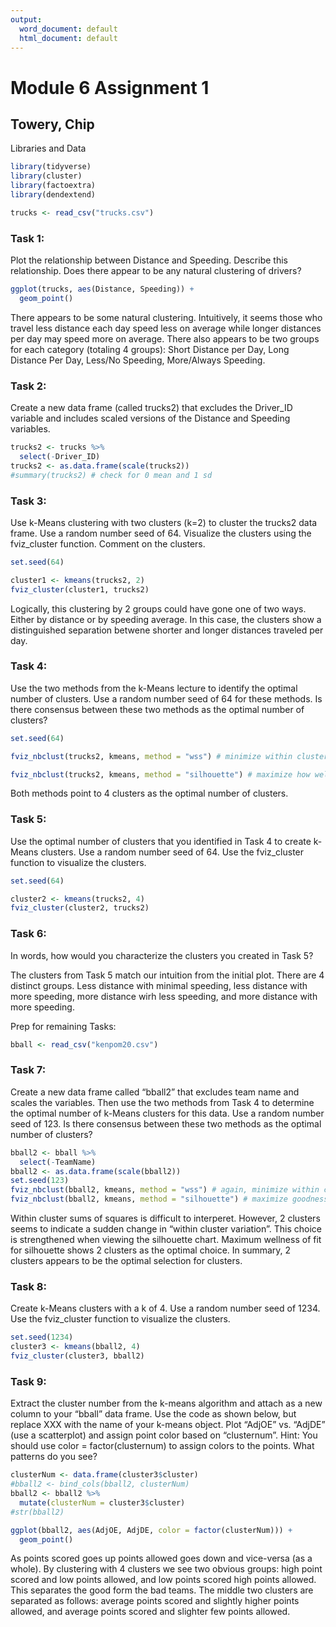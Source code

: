 ---
output:
  word_document: default
  html_document: default
---
# Module 6 Assignment 1
## Towery, Chip

Libraries and Data
```{r warning=FALSE, error=FALSE, message=FALSE}
library(tidyverse)
library(cluster)
library(factoextra)
library(dendextend)

trucks <- read_csv("trucks.csv")
```

### Task 1:  
Plot the relationship between Distance and Speeding. Describe this relationship. Does there appear to be any natural clustering of drivers?  
```{r}
ggplot(trucks, aes(Distance, Speeding)) +
  geom_point()
```
There appears to be some natural clustering. Intuitively, it seems those who travel less distance each day speed less on average while longer distances per day may speed more on average. There also appears to be two groups for each category (totaling 4 groups): Short Distance per Day, Long Distance Per Day, Less/No Speeding, More/Always Speeding.  

### Task 2:  
Create a new data frame (called trucks2) that excludes the Driver_ID variable and includes scaled versions of the Distance and Speeding variables.  
```{r}
trucks2 <- trucks %>%
  select(-Driver_ID)
trucks2 <- as.data.frame(scale(trucks2))
#summary(trucks2) # check for 0 mean and 1 sd
```

### Task 3:  
Use k-Means clustering with two clusters (k=2) to cluster the trucks2 data frame. Use a random number seed of 64. Visualize the clusters using the fviz_cluster function. Comment on the clusters.  
```{r warning=FALSE}
set.seed(64)

cluster1 <- kmeans(trucks2, 2)
fviz_cluster(cluster1, trucks2)
```
Logically, this clustering by 2 groups could have gone one of two ways. Either by distance or by speeding average. In this case, the clusters show a distinguished separation betwene shorter and longer distances traveled per day.  

### Task 4:  
Use the two methods from the k-Means lecture to identify the optimal number of clusters. Use a random number seed of 64 for these methods. Is there consensus between these two methods as the optimal number of clusters?  
```{r}
set.seed(64)

fviz_nbclust(trucks2, kmeans, method = "wss") # minimize within cluster variation

fviz_nbclust(trucks2, kmeans, method = "silhouette") # maximize how well a point sits in it's cluster
```
Both methods point to 4 clusters as the optimal number of clusters.  

### Task 5:  
Use the optimal number of clusters that you identified in Task 4 to create k-Means clusters. Use a random number seed of 64. Use the fviz_cluster function to visualize the clusters.  
```{r}
set.seed(64)

cluster2 <- kmeans(trucks2, 4)
fviz_cluster(cluster2, trucks2)
```

### Task 6:  
In words, how would you characterize the clusters you created in Task 5?  

The clusters from Task 5 match our intuition from the initial plot.  There are 4 distinct groups. Less distance with minimal speeding, less distance with more speeding, more distance wirh less speeding, and more distance with more speeding.  


Prep for remaining Tasks:  
```{r warning=FALSE, error=FALSE, message=FALSE}
bball <- read_csv("kenpom20.csv")
```


### Task 7:  
Create a new data frame called “bball2” that excludes team name and scales the variables. Then use the two methods from Task 4 to determine the optimal number of k-Means clusters for this data. Use a random number seed of 123. Is there consensus between these two methods as the optimal number of clusters?  
```{r}
bball2 <- bball %>%
  select(-TeamName)
bball2 <- as.data.frame(scale(bball2))
set.seed(123)
fviz_nbclust(bball2, kmeans, method = "wss") # again, minimize within cluster variation
fviz_nbclust(bball2, kmeans, method = "silhouette") # maximize goodness of point in a cluster
```
Within cluster sums of squares is difficult to interperet.  However, 2 clusters seems to indicate a sudden change in "within cluster variation".  This choice is strengthened when viewing the silhouette chart.  Maximum wellness of fit for silhouette shows 2 clusters as the optimal choice.  In summary, 2 clusters appears to be the optimal selection for clusters.  

### Task 8:  
Create k-Means clusters with a k of 4. Use a random number seed of 1234. Use the fviz_cluster  function to visualize the clusters.  
```{r}
set.seed(1234)
cluster3 <- kmeans(bball2, 4)
fviz_cluster(cluster3, bball2)
```

### Task 9:  
Extract the cluster number from the k-means algorithm and attach as a new column to your “bball” data frame. Use the code as shown below, but replace XXX with the name of your k-means object. Plot “AdjOE” vs. “AdjDE” (use a scatterplot) and assign point color based on “clusternum”. Hint: You should use color = factor(clusternum) to assign colors to the points. What patterns do you see?  
```{r}
clusterNum <- data.frame(cluster3$cluster)
#bball2 <- bind_cols(bball2, clusterNum)
bball2 <- bball2 %>%
  mutate(clusterNum = cluster3$cluster)
#str(bball2)
```

```{r}
ggplot(bball2, aes(AdjOE, AdjDE, color = factor(clusterNum))) +
  geom_point()
```
As points scored goes up points allowed goes down and vice-versa (as a whole).  By clustering with 4 clusters we see two obvious groups: high point scored and low points allowed, and low points scored high points allowed. This separates the good form the bad teams.  The middle two clusters are separated as follows: average points scored and slightly higher points allowed, and average points scored and slighter few points allowed.  
